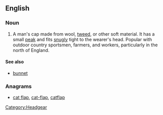 ==English==
{{wikipedia}}
===Noun===
{{en-noun|sg=[[flat]] [[cap]]}}

# A man's cap made from wool, [[tweed]], or other soft material. It has a small [[peak]] and fits [[snugly]] tight to the wearer's head. Popular with outdoor country sportsmen, farmers, and workers, particularly in the north of England.

====See also====
* [[bunnet]]

===Anagrams===
* [[cat flap#English|cat flap]], [[cat-flap#English|cat-flap]], [[catflap#English|catflap]]

[[Category:Headgear]]